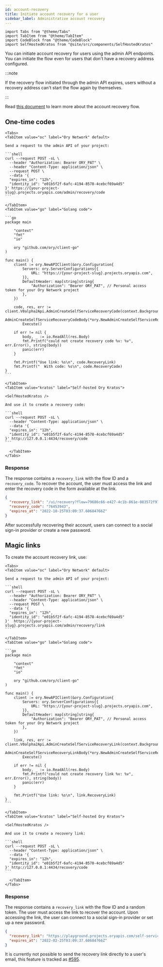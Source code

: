 ```yaml
---
id: account-recovery
title: Initiate account recovery for a user
sidebar_label: Administrative account recovery
---
```


````mdx-code-block
import Tabs from "@theme/Tabs"
import TabItem from "@theme/TabItem"
import CodeBlock from "@theme/CodeBlock"
import SelfHostedKratos from "@site/src/components/SelfHostedKratos"
````

You can initiate account recovery for users using the admin API endpoints. You can initiate the flow even for users that don't
have a recovery address configured.

:::note

If the recovery flow initiated through the admin API expires, users without a recovery address can't start the flow again by
themselves.

:::

Read [this document](../self-service/flows/account-recovery-password-reset) to learn more about the account recovery flow.

## One-time codes

````mdx-code-block
<Tabs>
<TabItem value="oc" label="Ory Network" default>

Send a request to the admin API of your project:

```shell
curl --request POST -sL \
  --header "Authorization: Bearer ORY_PAT" \
  --header "Content-Type: application/json" \
  --request POST \
  --data '{
  "expires_in": "12h",
  "identity_id": "e01b5f2f-6afc-4194-8578-4cebcf69a4d5"
}' https://{your-project-slug}.projects.oryapis.com/admin/recovery/code
```

</TabItem>
<TabItem value="go" label="Golang code">

```go
package main

	"context"
	"fmt"
	"io"

	ory "github.com/ory/client-go"
)

func main() {
	client := ory.NewAPIClient(&ory.Configuration{
		Servers: ory.ServerConfigurations{{
			URL: "https://{your-project-slug}.projects.oryapis.com",
		}},
		DefaultHeader: map[string]string{
			"Authorization": "Bearer ORY_PAT", // Personal access token for your Ory Network project
		},
	})

	code, res, err := client.V0alpha2Api.AdminCreateSelfServiceRecoveryCode(context.Background()).
		AdminCreateSelfServiceRecoveryCodeBody(*ory.NewAdminCreateSelfServiceRecoveryCodeBody("YOUR_IDENTITY_ID")).
		Execute()

	if err != nil {
		body, _ := io.ReadAll(res.Body)
		fmt.Printf("could not create recovery code %v: %v", err.Error(), string(body))
		panic(err)
	}

	fmt.Printf("Use link: %s\n", code.RecoveryLink)
	fmt.Printf("  With code: %s\n", code.RecoveryCode)
}
```

</TabItem>
<TabItem value="kratos" label="Self-hosted Ory Kratos">

<SelfHostedKratos />

And use it to create a recovery code:

```shell
curl --request POST -sL \
  --header "Content-Type: application/json" \
  --data '{
  "expires_in": "12h",
  "identity_id": "e01b5f2f-6afc-4194-8578-4cebcf69a4d5"
}' http://127.0.0.1:4434/recovery/code
```

  </TabItem>
</Tabs>
````

### Response

The response contains a `recovery_link` with the flow ID and a `recovery_code`. To recover the account, the user must access the
link and enter the recovery code in the form available at the link.

```json
{
  "recovery_link": "/ui/recovery?flow=79686c66-e427-4c1b-861e-083572f97964",
  "recovery_code": "76453943",
  "expires_at": "2022-10-25T03:09:37.60684766Z"
}
```

After successfully recovering their account, users can connect to a social sign-in provider or create a new password.

## Magic links

To create the account recovery link, use:

````mdx-code-block
<Tabs>
<TabItem value="oc" label="Ory Network" default>

Send a request to the admin API of your project:

```shell
curl --request POST -sL \
  --header "Authorization: Bearer ORY_PAT" \
  --header "Content-Type: application/json" \
  --request POST \
  --data '{
  "expires_in": "12h",
  "identity_id": "e01b5f2f-6afc-4194-8578-4cebcf69a4d5"
}'  https://{your-project-slug}.projects.oryapis.com/admin/recovery/link
```

</TabItem>
<TabItem value="go" label="Golang code">

```go
package main

	"context"
	"fmt"
	"io"

	ory "github.com/ory/client-go"
)

func main() {
	client := ory.NewAPIClient(&ory.Configuration{
		Servers: ory.ServerConfigurations{{
			URL: "https://{your-project-slug}.projects.oryapis.com",
		}},
		DefaultHeader: map[string]string{
			"Authorization": "Bearer ORY_PAT", // Personal access token for your Ory Network project
		},
	})

	link, res, err := client.V0alpha2Api.AdminCreateSelfServiceRecoveryLink(context.Background()).
		AdminCreateSelfServiceRecoveryLinkBody(*ory.NewAdminCreateSelfServiceRecoveryLinkBody("YOUR_INDENTITY_ID")).
		Execute()

	if err != nil {
		body, _ := io.ReadAll(res.Body)
		fmt.Printf("could not create recovery link %v: %v", err.Error(), string(body))
		panic(err)
	}

	fmt.Printf("Use link: %s\n", link.RecoveryLink)
}
```

</TabItem>
<TabItem value="kratos" label="Self-hosted Ory Kratos">

<SelfHostedKratos />

And use it to create a recovery link:

```shell
curl --request POST -sL \
  --header "Content-Type: application/json" \
  --data '{
  "expires_in": "12h",
  "identity_id": "e01b5f2f-6afc-4194-8578-4cebcf69a4d5"
}' http://127.0.0.1:4434/recovery/code
```

  </TabItem>
</Tabs>
````

### Response

The response contains a `recovery_link` with the flow ID and a random token. The user must access the link to recover the account.
Upon accessing the link, the user can connect to a social sign-in provider or set up a new password.

```json
{
  "recovery_link": "https://playground.projects.oryapis.com/self-service/recovery?flow=81c55cec-76fd-4907-bddf-cc112e835698&token=yM9nAZpPIjwccKh9qHRh8OfywZSRcr6q",
  "expires_at": "2022-02-25T03:09:37.60684766Z"
}
```

It is currently not possible to send the recovery link directly to a user's email, this feature is tracked as
[#595](https://github.com/ory/kratos/issues/595).
